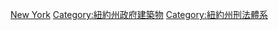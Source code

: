 {{Commons cat|Prisons in New York (state)}}
[[Category:美國各州監獄|New York]]
[[Category:紐約州政府建築物|Category:紐約州政府建築物]]
[[Category:紐約州刑法體系|Category:紐約州刑法體系]]